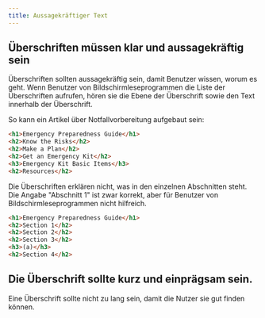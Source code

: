 ```yaml
---
title: Aussagekräftiger Text
---
```



## Überschriften müssen klar und aussagekräftig sein

Überschriften sollten aussagekräftig sein, damit Benutzer wissen, worum es geht. Wenn Benutzer von Bildschirmleseprogrammen die Liste der
Überschriften aufrufen, hören sie die Ebene der Überschrift sowie den Text innerhalb der Überschrift.

<Aside type="tip" title="Gutes Beispiel: Beschreibende Überschriften">
  So kann ein Artikel über Notfallvorbereitung aufgebaut sein:

```html live
<h1>Emergency Preparedness Guide</h1>
<h2>Know the Risks</h2>
<h2>Make a Plan</h2>
<h2>Get an Emergency Kit</h2>
<h3>Emergency Kit Basic Items</h3>
<h2>Resources</h2>
```

</Aside>

<Aside type="tip" title="Schlechtes Beispiel: Allgemeine Überschriften">
  Die Überschriften erklären nicht, was in den einzelnen Abschnitten steht. Die Angabe "Abschnitt 1" ist zwar korrekt, aber
  für Benutzer von Bildschirmleseprogrammen nicht hilfreich.

```html live
<h1>Emergency Preparedness Guide</h1>
<h2>Section 1</h2>
<h2>Section 2</h2>
<h2>Section 3</h2>
<h3>(a)</h3>
<h2>Section 4</h2>
```
</Aside>

## Die Überschrift sollte kurz und einprägsam sein.

Eine Überschrift sollte nicht zu lang sein, damit die Nutzer sie gut finden können.